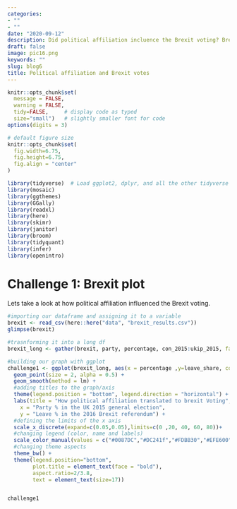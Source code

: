 ```yaml
---
categories:
- ""
- ""
date: "2020-09-12"
description: Did political affiliation incluence the Brexit voting? Brexit results analysis
draft: false
image: pic16.png
keywords: ""
slug: blog6
title: Political affiliation and Brexit votes
---
```


```r
knitr::opts_chunk$set(
  message = FALSE, 
  warning = FALSE, 
  tidy=FALSE,     # display code as typed
  size="small")   # slightly smaller font for code
options(digits = 3)

# default figure size
knitr::opts_chunk$set(
  fig.width=6.75, 
  fig.height=6.75,
  fig.align = "center"
)
```


```r
library(tidyverse)  # Load ggplot2, dplyr, and all the other tidyverse packages
library(mosaic)
library(ggthemes)
library(GGally)
library(readxl)
library(here)
library(skimr)
library(janitor)
library(broom)
library(tidyquant)
library(infer)
library(openintro)
```


# Challenge 1: Brexit plot

Lets take a look at how political affiliation influenced the Brexit voting.

```r

#importing our dataframe and assigning it to a variable
brexit <- read_csv(here::here("data", "brexit_results.csv"))
glimpse(brexit)

#trasnforming it into a long df
brexit_long <- gather(brexit, party, percentage, con_2015:ukip_2015, factor_key=TRUE)

#building our graph with ggplot
challenge1 <- ggplot(brexit_long, aes(x = percentage ,y=leave_share, color = party))+
  geom_point(size = 2, alpha = 0.5) +
  geom_smooth(method = lm) +
  #adding titles to the graph/axis
  theme(legend.position = "bottom", legend.direction = "horizontal") +
  labs(title = "How political affiliation translated to brexit Voting", 
    x = "Party % in the UK 2015 general election", 
    y = "Leave % in the 2016 Brexit referendum") +
  #defining the limits of the x axis
  scale_x_discrete(expand=c(0.05,0.05),limits=c(0 ,20, 40, 60, 80))+
  #changing legend (color, name and labels)
  scale_color_manual(values = c("#0087DC","#DC241f","#FDBB30","#EFE600"),name = "", labels = c("Conservative", "Labour", "Lib Dems", "UKIP") )+ 
  #changing theme aspects
  theme_bw() +
  theme(legend.position="bottom", 
        plot.title = element_text(face = "bold"),
        aspect.ratio=2/3.8,
        text = element_text(size=17)) 


challenge1
```